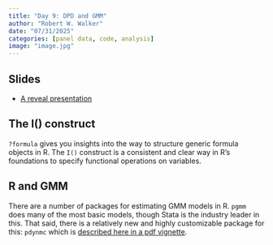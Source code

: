 ```yaml
---
title: "Day 9: DPD and GMM"
author: "Robert W. Walker"
date: "07/31/2025"
categories: [panel data, code, analysis]
image: "image.jpg"
---
```


## Slides

- [A reveal presentation](https://robertwwalker.github.io/Essex-slides/ESSSSDA252W-Day9/)

## The I() construct

`?formula` gives you insights into the way to structure generic formula objects in R.  The `I()` construct is a consistent and clear way in R's foundations to specify functional operations on variables.

## R and GMM

There are a number of packages for estimating GMM models in R.  `pgmm` does many of the most basic models, though Stata is the industry leader in this.  That said, there is a relatively new and highly customizable package for this: `pdynmc` which is [described here in a pdf vignette](https://cran.r-project.org/web/packages/pdynmc/vignettes/pdynmc-intro.pdf).